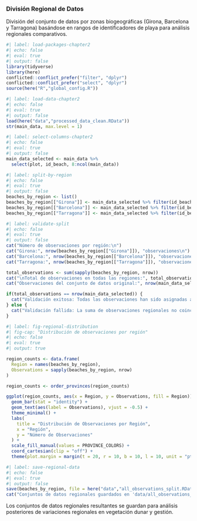 ### División Regional de Datos {#sec-regional-split}

División del conjunto de datos por zonas biogeográficas (Girona, Barcelona y Tarragona) basándose en rangos de identificadores de playa para análisis regionales comparativos.

```r
#| label: load-packages-chapter2
#| echo: false
#| eval: true
#| output: false
library(tidyverse)
library(here)
conflicted::conflict_prefer("filter", "dplyr")
conflicted::conflict_prefer("select", "dplyr")
source(here("R","global_config.R"))
```

```r
#| label: load-data-chapter2
#| echo: false
#| eval: true
#| output: false
load(here("data","processed_data_clean.RData"))
str(main_data, max.level = 1)
```

```r
#| label: select-columns-chapter2
#| echo: false
#| eval: true
#| output: false
main_data_selected <- main_data %>%
  select(plot, id_beach, 8:ncol(main_data))
```

```r
#| label: split-by-region
#| echo: false
#| eval: true
#| output: false
beaches_by_region <- list()
beaches_by_region[["Girona"]] <- main_data_selected %>% filter(id_beach >= 1 & id_beach <= 19)
beaches_by_region[["Barcelona"]] <- main_data_selected %>% filter(id_beach >= 20 & id_beach <= 23)
beaches_by_region[["Tarragona"]] <- main_data_selected %>% filter(id_beach >= 24)
```


```r
#| label: validate-split
#| echo: false
#| eval: true
#| output: false
cat("Número de observaciones por región:\n")
cat("Girona:", nrow(beaches_by_region[["Girona"]]), "observaciones\n")
cat("Barcelona:", nrow(beaches_by_region[["Barcelona"]]), "observaciones\n")
cat("Tarragona:", nrow(beaches_by_region[["Tarragona"]]), "observaciones\n")

total_observations <- sum(sapply(beaches_by_region, nrow))
cat("\nTotal de observaciones en todas las regiones:", total_observations, "\n")
cat("Observaciones del conjunto de datos original:", nrow(main_data_selected), "\n")

if(total_observations == nrow(main_data_selected)) {
  cat("Validación exitosa: Todas las observaciones han sido asignadas a una región.\n")
} else {
  cat("Validación fallida: La suma de observaciones regionales no coincide con el conjunto de datos original.\n")
}
```

```r
#| label: fig-regional-distribution
#| fig-cap: "Distribución de observaciones por región"
#| echo: false
#| eval: true
#| output: true

region_counts <- data.frame(
  Region = names(beaches_by_region),
  Observations = sapply(beaches_by_region, nrow)
)

region_counts <- order_provinces(region_counts)

ggplot(region_counts, aes(x = Region, y = Observations, fill = Region)) +
  geom_bar(stat = "identity") +
  geom_text(aes(label = Observations), vjust = -0.5) +
  theme_minimal() +
  labs(
    title = "Distribución de Observaciones por Región",
    x = "Región",
    y = "Número de Observaciones"
  ) +
  scale_fill_manual(values = PROVINCE_COLORS) +
  coord_cartesian(clip = "off") +
  theme(plot.margin = margin(t = 20, r = 10, b = 10, l = 10, unit = "pt"))
```

```r
#| label: save-regional-data
#| echo: false
#| eval: true
#| output: false
save(beaches_by_region, file = here("data","all_observations_split.RData"))
cat("Conjuntos de datos regionales guardados en 'data/all_observations_split.RData'\n")
```

Los conjuntos de datos regionales resultantes se guardan para análisis posteriores de variaciones regionales en vegetación dunar y gestión.

